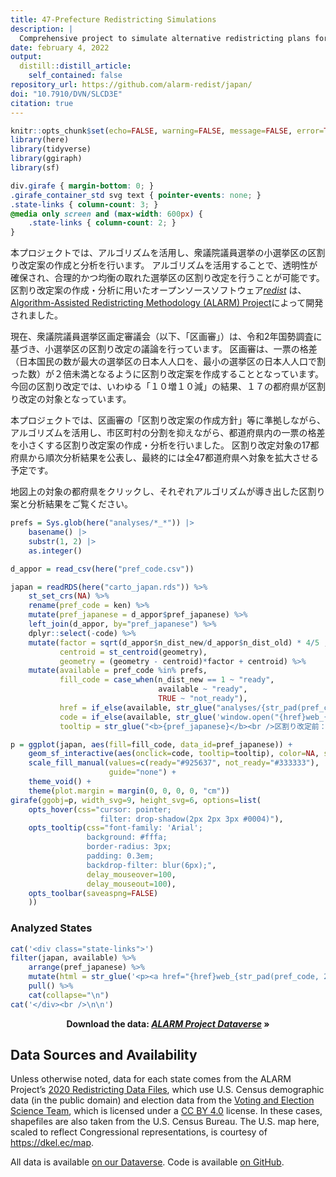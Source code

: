 ```yaml
---
title: 47-Prefecture Redistricting Simulations
description: |
  Comprehensive project to simulate alternative redistricting plans for all Japan.
date: february 4, 2022
output:
  distill::distill_article:
    self_contained: false
repository_url: https://github.com/alarm-redist/japan/
doi: "10.7910/DVN/SLCD3E"
citation: true
---
```


```r
knitr::opts_chunk$set(echo=FALSE, warning=FALSE, message=FALSE, error=TRUE)
library(here)
library(tidyverse)
library(ggiraph)
library(sf)
```

```css
div.girafe { margin-bottom: 0; }
.girafe_container_std svg text { pointer-events: none; }
.state-links { column-count: 3; }
@media only screen and (max-width: 600px) {
    .state-links { column-count: 2; }
}
```

本プロジェクトでは、アルゴリズムを活用し、衆議院議員選挙の小選挙区の区割り改定案の作成と分析を行います。
アルゴリズムを活用することで、透明性が確保され、合理的かつ均衡の取れた選挙区の区割り改定を行うことが可能です。
区割り改定案の作成・分析に用いたオープンソースソフトウェア[*redist*](https://alarm-redist.github.io/redist/) は、[Algorithm-Assisted Redistricting Methodology (ALARM) Project](https://alarm-redist.github.io/)によって開発されました。  

現在、衆議院議員選挙区画定審議会（以下、「区画審」）は、令和2年国勢調査に基づき、小選挙区の区割り改定の議論を行っています。
区画審は、一票の格差（日本国民の数が最大の選挙区の日本人人口を、最小の選挙区の日本人人口で割った数）が２倍未満となるように区割り改定案を作成することとなっています。
今回の区割り改定では、いわゆる「１０増１０減」の結果、１７の都府県が区割り改定の対象となっています。

本プロジェクトでは、区画審の「区割り改定案の作成方針」等に準拠しながら、アルゴリズムを活用し、市区町村の分割を抑えながら、都道府県内の一票の格差を小さくする区割り改定案の作成・分析を行いました。
区割り改定対象の17都府県から順次分析結果を公表し、最終的には全47都道府県へ対象を拡大させる予定です。

地図上の対象の都府県をクリックし、それぞれアルゴリズムが導き出した区割り案と分析結果をご覧ください。

```r
prefs = Sys.glob(here("analyses/*_*")) |>
    basename() |>
    substr(1, 2) |>
    as.integer()
```

```r
d_appor = read_csv(here("pref_code.csv"))

japan = readRDS(here("carto_japan.rds")) %>%
    st_set_crs(NA) %>%
    rename(pref_code = ken) %>%
    mutate(pref_japanese = d_appor$pref_japanese) %>%
    left_join(d_appor, by="pref_japanese") %>%
    dplyr::select(-code) %>%
    mutate(factor = sqrt(d_appor$n_dist_new/d_appor$n_dist_old) * 4/5 ,
           centroid = st_centroid(geometry),
           geometry = (geometry - centroid)*factor + centroid) %>%
    mutate(available = pref_code %in% prefs,
           fill_code = case_when(n_dist_new == 1 ~ "ready",
                                 available ~ "ready",
                                 TRUE ~ "not_ready"),
           href = if_else(available, str_glue("analyses/{str_pad(pref_code, 2, pad = '0')}_{tolower(pref_english)}/"), "#"),
           code = if_else(available, str_glue('window.open("{href}web_{str_pad(pref_code, 2, pad = "0")}_{tolower(pref_english)}.html", "_self")'), ""),
           tooltip = str_glue("<b>{pref_japanese}</b><br />区割り改定前：{n_dist_old}席<br />区割り改定後：{n_dist_new}席"))

p = ggplot(japan, aes(fill=fill_code, data_id=pref_japanese)) +
    geom_sf_interactive(aes(onclick=code, tooltip=tooltip), color=NA, size=0.0) +
    scale_fill_manual(values=c(ready="#925637", not_ready="#333333"), 
                      guide="none") +
    theme_void() +
    theme(plot.margin = margin(0, 0, 0, 0, "cm"))
girafe(ggobj=p, width_svg=9, height_svg=6, options=list(
    opts_hover(css="cursor: pointer;
                    filter: drop-shadow(2px 2px 3px #0004)"),
    opts_tooltip(css="font-family: 'Arial'; 
                 background: #fffa; 
                 border-radius: 3px; 
                 padding: 0.3em;
                 backdrop-filter: blur(6px);",
                 delay_mouseover=100,
                 delay_mouseout=100),
    opts_toolbar(saveaspng=FALSE)
    ))
```

### Analyzed States 

```r
cat('<div class="state-links">')
filter(japan, available) %>%
    arrange(pref_japanese) %>%
    mutate(html = str_glue('<p><a href="{href}web_{str_pad(pref_code, 2, pad = "0")}_{tolower(pref_english)}.html">{pref_japanese}</a></p>')) %>%
    pull() %>%
    cat(collapse="\n")
cat('</div><br />\n\n')
```

<center>

**Download the data: *[ALARM Project Dataverse](https://doi.org/10.7910/DVN/SLCD3E)* &raquo;**

</center>

## Data Sources and Availability {.appendix}

Unless otherwise noted, data for each state comes from the ALARM Project's
[2020 Redistricting Data Files](https://alarm-redist.github.io/posts/2021-08-10-census-2020/),
which use U.S. Census demographic data (in the public domain) and election data 
from the [Voting and Election Science Team](https://dataverse.harvard.edu/dataverse/electionscience), 
which is licensed  under a [CC BY 4.0](https://creativecommons.org/licenses/by/4.0/) license.
In these cases, shapefiles are also taken from the U.S. Census Bureau.
The U.S. map here, scaled to reflect Congressional representations, is courtesy of <https://dkel.ec/map>.

All data is available [on our  Dataverse](https://doi.org/10.7910/DVN/SLCD3E).
Code is available [on GitHub](https://github.com/alarm-redist/fifty-states/).

